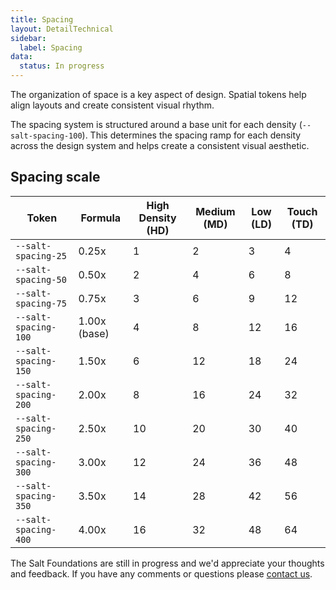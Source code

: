 ```yaml
---
title: Spacing
layout: DetailTechnical
sidebar:
  label: Spacing
data:
  status: In progress
---
```


The organization of space is a key aspect of design. Spatial tokens help align layouts and create consistent visual rhythm.

The spacing system is structured around a base unit for each density (`--salt-spacing-100`). This determines the spacing ramp for each density across the design system and helps create a consistent visual aesthetic.

## Spacing scale

| Token                | Formula      | High Density (HD) | Medium (MD) | Low (LD) | Touch (TD) |
| -------------------- | ------------ | ----------------- | ----------- | -------- | ---------- |
| `--salt-spacing-25`  | 0.25x        | 1                 | 2           | 3        | 4          |
| `--salt-spacing-50`  | 0.50x        | 2                 | 4           | 6        | 8          |
| `--salt-spacing-75`  | 0.75x        | 3                 | 6           | 9        | 12         |
| `--salt-spacing-100` | 1.00x (base) | 4                 | 8           | 12       | 16         |
| `--salt-spacing-150` | 1.50x        | 6                 | 12          | 18       | 24         |
| `--salt-spacing-200` | 2.00x        | 8                 | 16          | 24       | 32         |
| `--salt-spacing-250` | 2.50x        | 10                | 20          | 30       | 40         |
| `--salt-spacing-300` | 3.00x        | 12                | 24          | 36       | 48         |
| `--salt-spacing-350` | 3.50x        | 14                | 28          | 42       | 56         |
| `--salt-spacing-400` | 4.00x        | 16                | 32          | 48       | 64         |

<Callout title="Have some feedback?">

The Salt Foundations are still in progress and we'd appreciate your thoughts and feedback. If you have any comments or questions please [contact us](../support-and-contributions/index).

</Callout>
